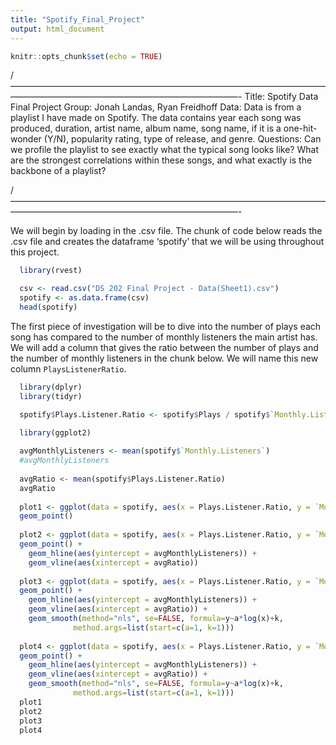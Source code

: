 ```yaml
---
title: "Spotify_Final_Project"
output: html_document
---
```


```r
knitr::opts_chunk$set(echo = TRUE)
```
/-------------------------------------------------------------------------------------------------------------------------------------------------------------------------------------------
Title: Spotify Data Final Project
Group: Jonah Landas, Ryan Freidhoff
Data: Data is from a playlist I have made on Spotify. The data contains year each song was produced, duration, artist name, album name, song name, if it is a one-hit-wonder (Y/N), popularity rating, type of release, and genre.
Questions: Can we profile the playlist to see exactly what the typical song looks like? What are the strongest correlations within these songs, and what exactly is the backbone of a playlist?

/-------------------------------------------------------------------------------------------------------------------------------------------------------------------------------------------



We will begin by loading in the .csv file. The chunk of code below reads the .csv file and creates
the dataframe 'spotify' that we will be using throughout this project.

```r
  library(rvest)

  csv <- read.csv("DS 202 Final Project - Data(Sheet1).csv")
  spotify <- as.data.frame(csv)
  head(spotify)
```

The first piece of investigation will be to dive into the number of plays each song has compared
to the number of monthly listeners the main artist has. We will add a column that gives the ratio
between the number of plays and the number of monthly listeners in the chunk below. We will name
this new column `PlaysListenerRatio`.

```r
  library(dplyr)
  library(tidyr)

  spotify$Plays.Listener.Ratio <- spotify$Plays / spotify$`Monthly.Listeners`
```

```r
  library(ggplot2)
  
  avgMonthlyListeners <- mean(spotify$`Monthly.Listeners`)
  #avgMonthlyListeners
  
  avgRatio <- mean(spotify$Plays.Listener.Ratio)
  avgRatio
    
  plot1 <- ggplot(data = spotify, aes(x = Plays.Listener.Ratio, y = `Monthly.Listeners`)) +
  geom_point() 
  
  plot2 <- ggplot(data = spotify, aes(x = Plays.Listener.Ratio, y = `Monthly.Listeners`)) +
  geom_point() +
    geom_hline(aes(yintercept = avgMonthlyListeners)) +
    geom_vline(aes(xintercept = avgRatio))
  
  plot3 <- ggplot(data = spotify, aes(x = Plays.Listener.Ratio, y = `Monthly.Listeners`)) +
  geom_point() +
    geom_hline(aes(yintercept = avgMonthlyListeners)) +
    geom_vline(aes(xintercept = avgRatio)) +
    geom_smooth(method="nls", se=FALSE, formula=y~a*log(x)+k,
              method.args=list(start=c(a=1, k=1)))
  
  plot4 <- ggplot(data = spotify, aes(x = Plays.Listener.Ratio, y = `Monthly.Listeners`, color = `One.Hit.Wonder..Y.N.`)) +
  geom_point() +
    geom_hline(aes(yintercept = avgMonthlyListeners)) +
    geom_vline(aes(xintercept = avgRatio)) +
    geom_smooth(method="nls", se=FALSE, formula=y~a*log(x)+k,
              method.args=list(start=c(a=1, k=1)))
  plot1
  plot2
  plot3
  plot4
```
